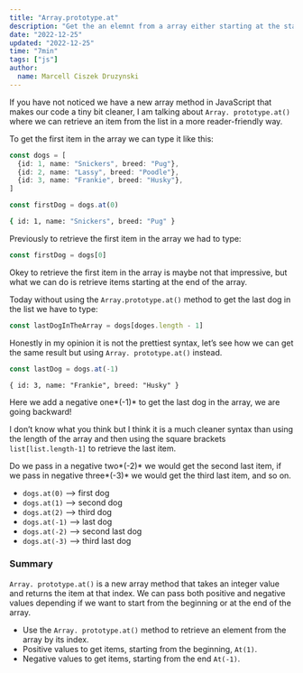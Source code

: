 ```yaml
---
title: "Array.prototype.at"
description: "Get the an elemnt from a array either starting at the start or from the end, using the new array method at()"
date: "2022-12-25"
updated: "2022-12-25"
time: "7min"
tags: ["js"]
author:
  name: Marcell Ciszek Druzynski
---
```


If you have not noticed we have a new array method in JavaScript that makes our code a tiny bit cleaner, I am talking about `Array. prototype.at()‌` where we can retrieve an item from the list in a more reader-friendly way.

To get the first item in the array we can type it like this:

```ts
const dogs = [
  {id: 1, name: "Snickers", breed: "Pug"},
  {id: 2, name: "Lassy", breed: "Poodle"},
  {id: 3, name: "Frankie", breed: "Husky"},
]

const firstDog = dogs.at(0)
```

```bash
{ id: 1, name: "Snickers", breed: "Pug" }
```

Previously to retrieve the first item in the array we had to type:

```ts
const firstDog = dogs[0]
```

Okey to retrieve the first item in the array is maybe not that impressive, but what we can do is retrieve items starting at the end of the array.

Today without using the `Array.prototype.at()` method to get the last dog in the list we have to type:

```ts
const lastDogInTheArray = dogs[doges.length - 1]
```

Honestly in my opinion it is not the prettiest syntax, let’s see how we can get the same result but using `Array. prototype.at()` instead.

```ts
const lastDog = dogs.at(-1)
```

```
{ id: 3, name: "Frankie", breed: "Husky" }
```

Here we add a negative one*(-1)* to get the last dog in the array, we are going backward!

I don’t know what you think but I think it is a much cleaner syntax than using the length of the array and then using the square brackets `list[list.length-1]` to retrieve the last item.

Do we pass in a negative two*(-2)* we would get the second last item, if we pass in negative three*(-3)* we would get the third last item, and so on.

- `dogs.at(0)` —> first dog
- `dogs.at(1)` —> second dog
- `dogs.at(2)` —> third dog
- `dogs.at(-1)` —> last dog
- `dogs.at(-2)` —> second last dog
- `dogs.at(-3)` —> third last dog

### Summary

`Array. prototype.at()` is a new array method that takes an integer value and returns the item at that index.
We can pass both positive and negative values depending if we want to start from the beginning or at the end of the array.

- Use the `Array. prototype.at()` method to retrieve an element from the array by its index.
- Positive values to get items, starting from the beginning, `At(1)`.
- Negative values to get items, starting from the end `At(-1)`.
